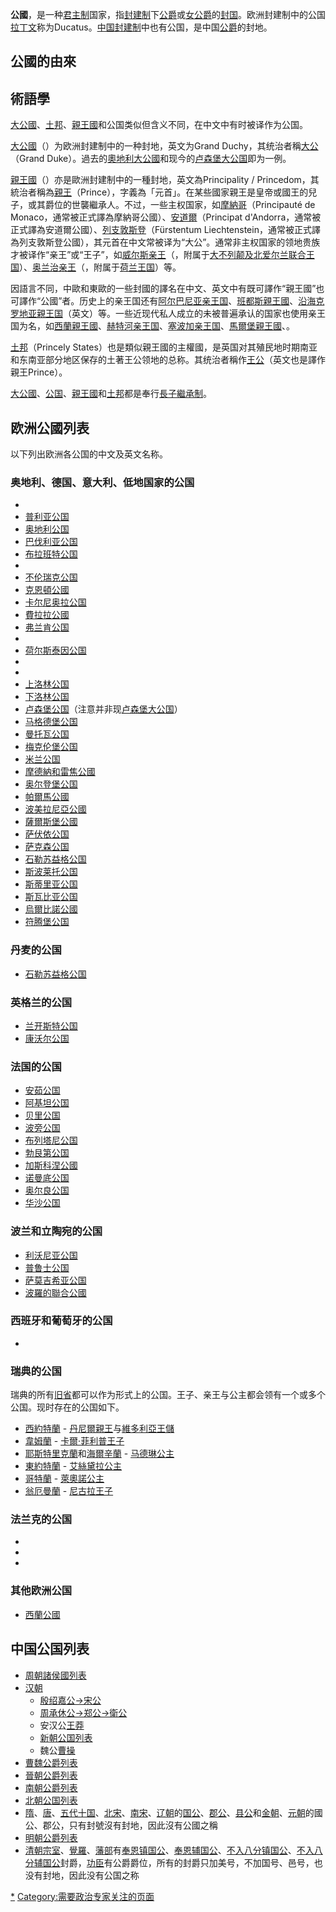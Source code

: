{{多個問題|
{{expert|1=政治|time=2010-05-28T07:48:02+00:00}}
{{unreferenced|time=2010-05-28T07:48:02+00:00}}
}}
{{Monarchism}}
'''公國'''，是一种[[君主制|君主制]]国家，指[[封建制|封建制]]下[[公爵|公爵]]或[[女公爵|女公爵]]的[[封国|封国]]。欧洲封建制中的公国[[拉丁文|拉丁文]]称为Ducatus。[[封建制度_(中國)|中国封建制]]中也有公国，是中国[[公爵|公爵]]的封地。

==公國的由來==
{{Citation needed|公國是由公爵獲皇帝、國王等的賜封的領地；被國王賜封的領地給公爵管轄的就稱為公國。|time=2022-05-21}}

==術語學==
{{seealso|大公國|土邦|親王國}}
[[大公國|大公國]]、[[土邦|土邦]]、[[親王國|親王國]]和公国类似但含义不同，在中文中有时被译作为公国。

[[大公國|大公國]]（{{lang|la|Magnus Ducatus}}）为欧洲封建制中的一种封地，英文为Grand Duchy，其统治者稱[[大公|大公]]（Grand Duke）。過去的[[奧地利大公國|奧地利大公國]]和现今的[[卢森堡大公国|卢森堡大公国]]即为一例。

[[親王國|親王國]]（{{lang|la|Principatus}}）亦是歐洲封建制中的一種封地，英文為Principality / Princedom，其統治者稱為[[親王|親王]]（Prince），字義為「元首」。在某些國家親王是皇帝或國王的兒子，或其爵位的世襲繼承人。不过，一些主权国家，如[[摩納哥|摩納哥]]（Principauté de Monaco，通常被正式譯為摩納哥公國）、[[安道爾|安道爾]]（Principat d'Andorra，通常被正式譯為安道爾公國）、[[列支敦斯登|列支敦斯登]]（Fürstentum Liechtenstein，通常被正式譯為列支敦斯登公國），其元首在中文常被译为“大公”。通常非主权国家的领地贵族才被译作“亲王”或“王子”，如[[威尔斯亲王|威尔斯亲王]]（{{lang-en|Prince of Wales}}，附属于[[大不列颠及北爱尔兰联合王国|大不列颠及北爱尔兰联合王国]]）、[[奥兰治亲王|奥兰治亲王]]（{{lang-nl|Prins van Oranje}}，附属于[[荷兰王国|荷兰王国]]）等。

因語言不同，中歐和東歐的一些封國的譯名在中文、英文中有既可譯作“親王國”也可譯作“公國”者。历史上的亲王国还有[[阿尔巴尼亚亲王国|阿尔巴尼亚亲王国]]、[[班都斯親王國|班都斯親王國]]、[[沿海克罗地亚親王国|沿海克罗地亚親王国]]（英文{{lang|en|Principality of Littoral Croatia}}）等。一些近现代私人成立的未被普遍承认的国家也使用亲王国为名，如[[西蘭親王國|西蘭親王國]]、[[赫特河亲王国|赫特河亲王国]]、[[塞波加亲王国|塞波加亲王国]]、[[馬爾堡親王國|馬爾堡親王國]]、{{tsl|en|Principality of Freedonia|弗里多尼亚亲王国}}。

[[土邦|土邦]]（Princely States）也是類似親王國的主權國，是英国对其殖民地时期南亚和东南亚部分地区保存的土著王公领地的总称。其统治者稱作[[王公|王公]]（英文也是譯作親王Prince）。

[[大公國|大公國]]、[[公国|公国]]、[[親王國|親王國]]和[[土邦|土邦]]都是奉行[[長子繼承制|長子繼承制]]。

==欧洲公國列表==
以下列出欧洲各公国的中文及英文名称。

===奥地利、德国、意大利、低地国家的公国===
{{seealso|意大利、德国和奥地利的公爵}}
* {{tsl|en|Duchy of Acerenza|阿塞倫札公國}}
* [[普利亚公国|普利亚公国]]
* [[奥地利公国|奥地利公国]]
* [[巴伐利亚公国|巴伐利亚公国]]
* [[布拉班特公国|布拉班特公国]]
* {{tsl|en|Duchy of Bremen|不来梅公国}}
* [[不伦瑞克公国|不伦瑞克公国]]
* [[克恩頓公國|克恩頓公國]]
* [[卡尔尼奥拉公国|卡尔尼奥拉公国]]
* [[費拉拉公國|費拉拉公國]]
* [[弗兰肯公国|弗兰肯公国]]
* {{tsl|en|Duchy of Gelders|格尔德恩公国}}
* [[荷尔斯泰因公国|荷尔斯泰因公国]]
* {{tsl|en|Duchy of Lauenburg|劳恩堡公国}}
* {{tsl|en|Duchy of Limburg|林堡公国}}
* [[上洛林公国|上洛林公国]]
* [[下洛林公国|下洛林公国]]
* [[卢森堡公国|卢森堡公国]]（注意并非现[[卢森堡|卢森堡大公国]]）
* [[马格德堡公国|马格德堡公国]]
* [[曼托瓦公国|曼托瓦公国]]
* [[梅克伦堡公国|梅克伦堡公国]]
* [[米兰公国|米兰公国]]
* [[摩德納和雷焦公國|摩德納和雷焦公國]]
* [[奥尔登堡公国|奥尔登堡公国]]
* [[帕爾馬公國|帕爾馬公國]]
* [[波美拉尼亞公國|波美拉尼亞公國]]
* [[薩爾斯堡公國|薩爾斯堡公國]]
* [[萨伏依公国|萨伏依公国]]
* [[萨克森公国|萨克森公国]]
* [[石勒苏益格公国|石勒苏益格公国]]
* [[斯波莱托公国|斯波莱托公国]]
* [[斯蒂里亚公国|斯蒂里亚公国]]
* [[斯瓦比亚公国|斯瓦比亚公国]]
* [[烏爾比諾公國|烏爾比諾公國]]
* [[符腾堡公国|符腾堡公国]]

===丹麦的公国===
* [[石勒苏益格公国|石勒苏益格公国]]

===英格兰的公国===
{{main|英格兰的公国}}

* [[兰开斯特公国|兰开斯特公国]]
* [[康沃尔公国|康沃尔公国]]

===法国的公国===
* [[安茹公国|安茹公国]]
* [[阿基坦公国|阿基坦公国]]
* [[贝里公爵|贝里公国]]
* [[波旁公国|波旁公国]]
* [[布列塔尼公国|布列塔尼公国]]
* [[勃艮第公国|勃艮第公国]]
* [[加斯科涅公國|加斯科涅公國]]
* [[诺曼底公国|诺曼底公国]]
* [[奥尔良公国|奥尔良公国]]
* [[华沙公国|华沙公国]]

===波兰和立陶宛的公国===
* [[利沃尼亚公国|利沃尼亚公国]]
* [[普鲁士公国|普鲁士公国]]
* [[萨莫吉希亚公国|萨莫吉希亚公国]]
* [[波羅的聯合公國|波羅的聯合公國]]

===西班牙和葡萄牙的公国===
* {{tsl|en|Duchy of Vasconia|巴斯克公国}}

===瑞典的公国===
瑞典的所有[[瑞典舊省|旧省]]都可以作为形式上的公国。王子、亲王与公主都会领有一个或多个公国。现时存在的公国如下。
* [[西約特蘭|西約特蘭]] - [[丹尼爾親王|丹尼爾親王]]与[[維多利亞王儲|維多利亞王儲]]
* [[韋姆蘭|韋姆蘭]] - [[卡爾·菲利普王子_(瑞典)|卡爾·菲利普王子]]
* [[耶斯特里克蘭|耶斯特里克蘭]]和[[海爾辛蘭|海爾辛蘭]] - [[马德琳公主_(瑞典)|马德琳公主]]
* [[東約特蘭|東約特蘭]] - [[艾絲黛拉公主_(瑞典)|艾絲黛拉公主]]
* [[哥得蘭島|哥特蘭]] - [[萊奧諾公主_(瑞典)|萊奧諾公主]]
* [[翁厄曼蘭|翁厄曼蘭]] - [[尼古拉王子_(瑞典)|尼古拉王子]]

===法兰克的公国===
* {{tsl|en|Duke of France|法兰西公国}}
* {{tsl|en|Duke of the Franks|法兰克公国}}
* {{tsl|en|Raška (state)|拉什卡公国}}

===其他欧洲公国===
*[[西蘭公國|西蘭公國]]

==中国公国列表==
*[[周朝諸侯國列表|周朝諸侯國列表]]
*[[汉朝|汉朝]]
**[[殷绍嘉公|殷绍嘉公→宋公]]
**[[周子南君|周承休公→郑公→衛公]]
**安汉公[[王莽|王莽]]
**[[新朝官制#五等爵制|新朝公国列表]]
**魏公[[曹操|曹操]]
*[[曹魏公爵列表|曹魏公爵列表]]
*[[晉朝公爵列表|晉朝公爵列表]]
*[[南朝公爵列表|南朝公爵列表]]
*[[南北朝行政區劃|北朝公国列表]]
*[[隋|隋]]、[[唐|唐]]、[[五代十国|五代十国]]、[[北宋|北宋]]、[[南宋|南宋]]、[[辽朝|辽朝]]的[[国公|国公]]、[[郡公|郡公]]、[[县公|县公]]和[[金朝|金朝]]、[[元朝|元朝]]的國公、郡公，只有封號沒有封地，因此沒有公國之稱
*[[明朝公爵列表|明朝公爵列表]]
*[[清朝|清朝]][[宗室_(清朝)|宗室]]、[[覺羅|覺羅]]、[[藩部|藩部]]有[[奉恩镇国公|奉恩镇国公]]、[[奉恩辅国公|奉恩辅国公]]、[[不入八分镇国公|不入八分镇国公]]、[[不入八分辅国公|不入八分辅国公]]封爵，[[清朝功臣爵位列表|功臣]]有公爵爵位，所有的封爵只加美号，不加国号、邑号，也没有封地，因此没有公国之称

{{Authority control}}
[[Category:公国|*]]
[[Category:需要政治专家关注的页面|Category:需要政治专家关注的页面]]